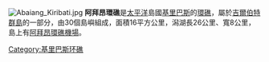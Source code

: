 {{noteTA
| 1  = zh-cn:阿拜昂; zh-tw:阿巴昂
}}
[[Image:Abaiang_Kiribati.jpg|thumb]]
'''阿拜昂環礁'''是[[太平洋|太平洋]]島國[[基里巴斯|基里巴斯]]的[[環礁|環礁]]，屬於[[吉爾伯特群島|吉爾伯特群島]]的一部分，由30個島嶼組成，面積16平方公里，潟湖長26公里、寬8公里，島上有[[阿拜昂環礁機場|阿拜昂環礁機場]]。

{{coord|2|00|N|173|00|E|region:KI_type:isle|display=title}}

{{Kiribati-stub}}
[[Category:基里巴斯环礁|Category:基里巴斯环礁]]